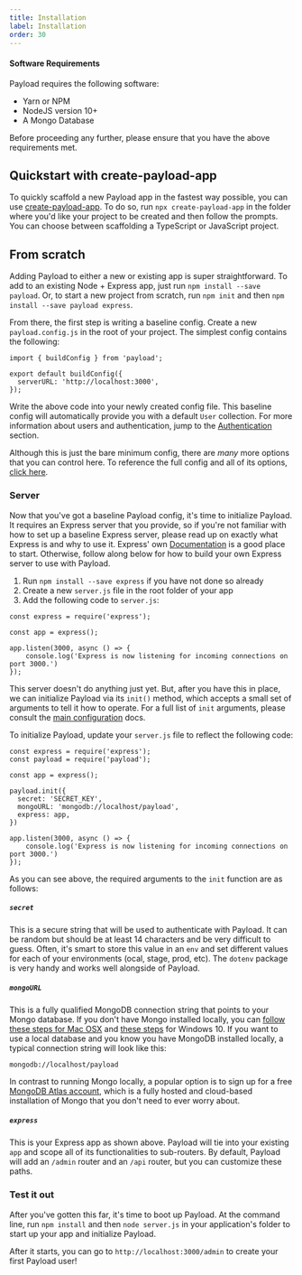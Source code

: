 ```yaml
---
title: Installation
label: Installation
order: 30
---
```


#### Software Requirements

Payload requires the following software:

- Yarn or NPM
- NodeJS version 10+
- A Mongo Database

<Banner type="warning">
	Before proceeding any further, please ensure that you have the above requirements met.
</Banner>

## Quickstart with create-payload-app

To quickly scaffold a new Payload app in the fastest way possible, you can use [create-payload-app](https://npmjs.com/package/create-payload-app). To do so, run `npx create-payload-app` in the folder where you'd like your project to be created and then follow the prompts. You can choose between scaffolding a TypeScript or JavaScript project.

## From scratch

Adding Payload to either a new or existing app is super straightforward. To add to an existing Node + Express app, just run `npm install --save payload`. Or, to start a new project from scratch, run `npm init` and then `npm install --save payload express`.

From there, the first step is writing a baseline config. Create a new `payload.config.js` in the root of your project. The simplest config contains the following:

```
import { buildConfig } from 'payload';

export default buildConfig({
  serverURL: 'http://localhost:3000',
});
```

Write the above code into your newly created config file. This baseline config will automatically provide you with a default `User` collection. For more information about users and authentication, jump to the [Authentication](/docs/authentication/config) section.

Although this is just the bare minimum config, there are *many* more options that you can control here. To reference the full config and all of its options, [click here](/docs/configuration/main).

### Server

Now that you've got a baseline Payload config, it's time to initialize Payload. It requires an Express server that you provide, so if you're not familiar with how to set up a baseline Express server, please read up on exactly what Express is and why to use it. Express' own [Documentation](https://expressjs.com/en/starter/hello-world.html) is a good place to start. Otherwise, follow along below for how to build your own Express server to use with Payload.

1. Run `npm install --save express` if you have not done so already
1. Create a new `server.js` file in the root folder of your app
1. Add the following code to `server.js`:

```
const express = require('express');

const app = express();

app.listen(3000, async () => {
	console.log('Express is now listening for incoming connections on port 3000.')
});

```

This server doesn't do anything just yet. But, after you have this in place, we can initialize Payload via its `init()` method, which accepts a small set of arguments to tell it how to operate. For a full list of `init` arguments, please consult the [main configuration](/docs/configuration/main#init) docs.

To initialize Payload, update your `server.js` file to reflect the following code:

```
const express = require('express');
const payload = require('payload');

const app = express();

payload.init({
  secret: 'SECRET_KEY',
  mongoURL: 'mongodb://localhost/payload',
  express: app,
})

app.listen(3000, async () => {
	console.log('Express is now listening for incoming connections on port 3000.')
});

```

As you can see above, the required arguments to the `init` function are as follows:

##### `secret`

This is a secure string that will be used to authenticate with Payload. It can be random but should be at least 14 characters and be very difficult to guess. Often, it's smart to store this value in an `env` and set different values for each of your environments (ocal, stage, prod, etc). The `dotenv` package is very handy and works well alongside of Payload.

##### `mongoURL`

This is a fully qualified MongoDB connection string that points to your Mongo database. If you don't have Mongo installed locally, you can [follow these steps for Mac OSX](https://docs.mongodb.com/manual/tutorial/install-mongodb-on-os-x/) and [these steps](https://docs.mongodb.com/manual/tutorial/install-mongodb-on-windows/) for Windows 10. If you want to use a local database and you know you have MongoDB installed locally, a typical connection string will look like this:

`mongodb://localhost/payload`

In contrast to running Mongo locally, a popular option is to sign up for a free [MongoDB Atlas account](https://www.mongodb.com/cloud/atlas), which is a fully hosted and cloud-based installation of Mongo that you don't need to ever worry about.

##### `express`

This is your Express app as shown above. Payload will tie into your existing `app` and scope all of its functionalities to sub-routers. By default, Payload will add an `/admin` router and an `/api` router, but you can customize these paths.

### Test it out

After you've gotten this far, it's time to boot up Payload. At the command line, run `npm install` and then `node server.js` in your application's folder to start up your app and initialize Payload.

After it starts, you can go to `http://localhost:3000/admin` to create your first Payload user!

